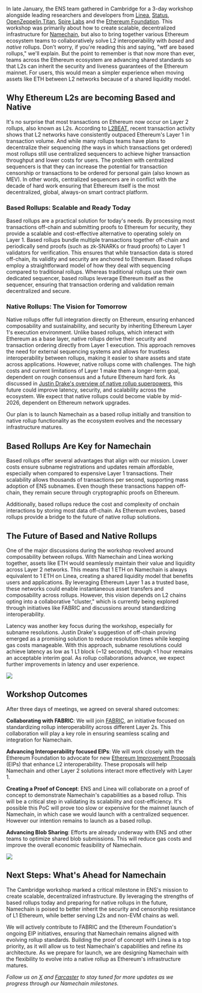 In late January, the ENS team gathered in Cambridge for a 3-day workshop alongside leading researchers and developers from [Linea](https://x.com/LineaBuild), [Status](https://status.app/), [OpenZeppelin](https://x.com/OpenZeppelin),[Titan](https://www.titanbuilder.xyz/), [Spire Labs](https://x.com/Spire_Labs) and the [Ethereum Foundation](https://x.com/ethereumfndn). This workshop was primarily about how to create scalable, decentralized infrastructure for [Namechain](https://x.com/ensdomains/status/1869020166794993702), but also to bring together various Ethereum ecosystem teams to collaboratively solve L2 interoperability with _based_ and _native_ rollups. Don't worry, if you're reading this and saying, "wtf are based rollups," we'll explain. But the point to remember is that now more than ever, teams across the Ethereum ecosystem are advancing shared standards so that L2s can inherit the security and liveness guarantees of the Ethereum mainnet. For users, this would mean a simpler experience when moving assets like ETH between L2 networks because of a shared liquidity model.

## **Why Ethereum L2s are becoming Based and Native**

It's no surprise that most transactions on Ethereum now occur on Layer 2 rollups, also known as L2s. According to [L2BEAT](https://l2beat.com/scaling/activity), recent transaction activity shows that L2 networks have consistently outpaced Ethereum's Layer 1 in transaction volume. And while many rollups teams have plans to decentralize their sequencing (the ways in which transactions get ordered) most rollups still use centralized sequencers to achieve higher transaction throughput and lower costs for users. The problem with centralized sequencers is that they can increase the potential for transaction censorship or transactions to be ordered for personal gain (also known as MEV). In other words, centralized sequencers are in conflict with the decade of hard work ensuring that Ethereum itself is the most decentralized, global, always-on smart contract platform.

### **Based Rollups: Scalable and Ready Today**

Based rollups are a practical solution for today's needs. By processing most transactions off-chain and submitting proofs to Ethereum for security, they provide a scalable and cost-effective alternative to operating solely on Layer 1\. Based rollups bundle multiple transactions together off-chain and periodically send proofs (such as zk-SNARKs or fraud proofs) to Layer 1 validators for verification. This ensures that while transaction data is stored off-chain, its validity and security are anchored to Ethereum. Based rollups employ a straightforward model of how they deal with sequencing compared to traditional rollups. Whereas traditional rollups use their own dedicated sequencer, based rollups leverage Ethereum itself as the sequencer, ensuring that transaction ordering and validation remain decentralized and secure.

### **Native Rollups: The Vision for Tomorrow**

Native rollups offer full integration directly on Ethereum, ensuring enhanced composability and sustainability, and security by inheriting Ethereum Layer 1's execution environment. Unlike based rollups, which interact with Ethereum as a base layer, native rollups derive their security and transaction ordering directly from Layer 1 execution. This approach removes the need for external sequencing systems and allows for trustless interoperability between rollups, making it easier to share assets and state across applications. However, native rollups come with challenges. The high costs and current limitations of Layer 1 make them a longer-term goal, dependent on rough consensus and a future Ethereum hard fork. As discussed in [Justin Drake's overview of native rollup superpowers](https://ethresear.ch/t/native-rollups-superpowers-from-l1-execution/21517), this future could improve latency, security, and scalability across the ecosystem. We expect that native rollups could become viable by mid-2026, dependent on Ethereum network upgrades.

Our plan is to launch Namechain as a based rollup initially and transition to native rollup functionality as the ecosystem evolves and the necessary infrastructure matures.

## **Based Rollups Are Key for Namechain**

Based rollups offer several advantages that align with our mission. Lower costs ensure subname registrations and updates remain affordable, especially when compared to expensive Layer 1 transactions. Their scalability allows thousands of transactions per second, supporting mass adoption of ENS subnames. Even though these transactions happen off-chain, they remain secure through cryptographic proofs on Ethereum.

Additionally, based rollups reduce the cost and complexity of onchain interactions by storing most data off-chain. As Ethereum evolves, based rollups provide a bridge to the future of native rollup solutions.

## **The Future of Based and Native Rollups**

One of the major discussions during the workshop revolved around composability between rollups. With Namechain and Linea working together, assets like ETH would seamlessly maintain their value and liquidity across Layer 2 networks. This means that 1 ETH on Namechain is always equivalent to 1 ETH on Linea, creating a shared liquidity model that benefits users and applications. By leveraging Ethereum Layer 1 as a trusted base, these networks could enable instantaneous asset transfers and composability across rollups. However, this vision depends on L2 chains opting into a collaborative "cluster," which is currently being explored through initiatives like FABRIC and discussions around standardizing interoperability.

Latency was another key focus during the workshop, especially for subname resolutions. Justin Drake's suggestion of off-chain proving emerged as a promising solution to reduce resolution times while keeping gas costs manageable. With this approach, subname resolutions could achieve latency as low as 1 L1 block (\~12 seconds), though \<1 hour remains an acceptable interim goal. As rollup collaborations advance, we expect further improvements in latency and user experience.

![](./1.jpg)

## **Workshop Outcomes**

After three days of meetings, we agreed on several shared outcomes:

**Collaborating with FABRIC**: We will join [FABRIC](https://x.com/fabric_ethereum), an initiative focused on standardizing rollup interoperability across different Layer 2s. This collaboration will play a key role in ensuring seamless scaling and integration for Namechain.

**Advancing Interoperability focused EIPs**: We will work closely with the Ethereum Foundation to advocate for new [Ethereum Improvement Proposals](https://eips.ethereum.org/) (EIPs) that enhance L2 interoperability. These proposals will help Namechain and other Layer 2 solutions interact more effectively with Layer 1\.

**Creating a Proof of Concept**: ENS and Linea will collaborate on a proof of concept to demonstrate Namechain's capabilities as a based rollup. This will be a critical step in validating its scalability and cost-efficiency. It's possible this PoC will prove too slow or expensive for the mainnet launch of Namechain, in which case we would launch with a centralized sequencer. However our intention remains to launch as a based rollup.

**Advancing Blob Sharing**: Efforts are already underway with ENS and other teams to optimize shared blob submissions. This will reduce gas costs and improve the overall economic feasibility of Namechain.

![](./2.jpg)

## **Next Steps: What's Ahead for Namechain**

The Cambridge workshop marked a critical milestone in ENS's mission to create scalable, decentralized infrastructure. By leveraging the strengths of based rollups today and preparing for native rollups in the future, Namechain is poised to better inherit the security and censorship resistance of L1 Ethereum, while better serving L2s and non-EVM chains as well.

We will actively contribute to FABRIC and the Ethereum Foundation's ongoing EIP initiatives, ensuring that Namechain remains aligned with evolving rollup standards. Building the proof of concept with Linea is a top priority, as it will allow us to test Namechain's capabilities and refine its architecture. As we prepare for launch, we are designing Namechain with the flexibility to evolve into a native rollup as Ethereum's infrastructure matures.

_Follow us on [X](https://x.com/ensdomains) and [Farcaster](https://warpcast.com/ensdomains/) to stay tuned for more updates as we progress through our Namechain milestones._
